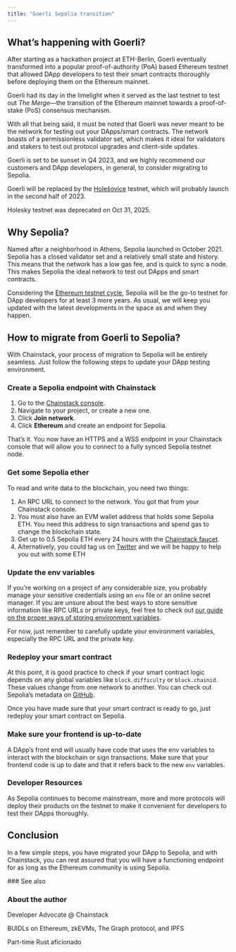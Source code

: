 ```yaml
---
title: "Goerli Sepolia transition"
---
```


## What’s happening with Goerli?

After starting as a hackathon project at ETH-Berlin, Goerli eventually transformed into a popular proof-of-authority (PoA) based Ethereum testnet that allowed DApp developers to test their smart contracts thoroughly before deploying them on the Ethereum mainnet.

Goerli had its day in the limelight when it served as the last testnet to test out *The Merge*—the transition of the Ethereum mainnet towards a proof-of-stake (PoS) consensus mechanism.

With all that being said, it must be noted that Goerli was never meant to be the network for testing out your DApps/smart contracts. The network boasts of a permissionless validator set, which makes it ideal for validators and stakers to test out protocol upgrades and client-side updates.

Goerli is set to be sunset in Q4 2023, and we highly recommend our customers and DApp developers, in general, to consider migrating to Sepolia.

Goerli will be replaced by the [Holešovice](https://github.com/eth-clients/holesky) testnet, which will probably launch in the second half of 2023.

<Note>
Holesky testnet was deprecated on Oct 31, 2025.
</Note>

## Why Sepolia?

Named after a neighborhood in Athens, Sepolia launched in October 2021. Sepolia has a closed validator set and a relatively small state and history. This means that the network has a low gas fee, and is quick to sync a node. This makes Sepolia the ideal network to test out DApps and smart contracts.

Considering the [Ethereum testnet cycle](https://ethereum-magicians.org/t/proposal-predictable-ethereum-testnet-lifecycle/11575), Sepolia will be the go-to testnet for DApp developers for at least 3 more years. As usual, we will keep you updated with the latest developments in the space as and when they happen.

## How to migrate from Goerli to Sepolia?

With Chainstack, your process of migration to Sepolia will be entirely seamless. Just follow the following steps to update your DApp testing environment.

### Create a Sepolia endpoint with Chainstack

1. Go to the [Chainstack console](https://console.chainstack.com/).
2. Navigate to your project, or create a new one.
3. Click **Join network**.
4. Click **Ethereum** and create an endpoint for Sepolia.

That’s it. You now have an HTTPS and a WSS endpoint in your Chainstack console that will allow you to connect to a fully synced Sepolia testnet node.

### Get some Sepolia ether

To read and write data to the blockchain, you need two things:

1. An RPC URL to connect to the network. You got that from your Chainstack console.
2. You must also have an EVM wallet address that holds some Sepolia ETH. You need this address to sign transactions and spend gas to change the blockchain state.
3. Get up to 0.5 Sepolia ETH every 24 hours with the [Chainstack faucet](https://faucet.chainstack.com).
4. Alternatively, you could tag us on [Twitter](https://twitter.com/ChainstackHQ) and we will be happy to help you out with some ETH

### Update the env variables

If you’re working on a project of any considerable size, you probably manage your sensitive credentials using an `env` file or an online secret manager. If you are unsure about the best ways to store sensitive information like RPC URLs or private keys, feel free to check out [our guide on the proper ways of storing environment variables](/docs/how-to-store-your-web3-dapp-secrets-guide-to-environment-variables#avoid-front-end-storage-for-environment-variables).

For now, just remember to carefully update your environment variables, especially the RPC URL and the private key.

### Redeploy your smart contract

At this point, it is good practice to check if your smart contract logic depends on any global variables like `block.difficulty` or `block.chainid`. These values change from one network to another. You can check out Sepolia’s metadata on [GitHub](https://github.com/eth-clients/sepolia).

Once you have made sure that your smart contract is ready to go, just redeploy your smart contract on Sepolia.

### Make sure your frontend is up-to-date

A DApp’s front end will usually have code that uses the env variables to interact with the blockchain or sign transactions. Make sure that your frontend code is up to date and that it refers back to the new `env` variables.

### Developer Resources

As Sepolia continues to become mainstream, more and more protocols will deploy their products on the testnet to make it convenient for developers to test their DApps thoroughly.

## Conclusion

In a few simple steps, you have migrated your DApp to Sepolia, and with Chainstack, you can rest assured that you will have a functioning endpoint for as long as the Ethereum community is using Sepolia.

<Info>
  ### See also

<CardGroup>
  <Card title="HTTP batch request VS multicall contract" href="/docs/http-batch-request-vs-multicall-contract" />
  <Card title="How to store your Web3 DApp secrets: Guide to environment variables" href="/docs/how-to-store-your-web3-dapp-secrets-guide-to-environment-variables" />
  <Card title="Introduction to smart contract auditing using Foundry" href="/docs/introduction-to-smart-contract-manual-auditing-with-foundry-and-slither" />
  <Card title="Get the most out of Chainstack platform API" href="/docs/guide-get-the-most-out-of-the-chainstack-platform-api" />
</CardGroup>
</Info>

### About the author

<CardGroup>
<Card
  title="Priyank Gupta"
  img="/images/docs/56264430/224220454-0df06476-4ea8-4f40-8255-88f1cb4ab89d.png">
<Icon icon="code"  iconType="solid"/>Developer Advocate @ Chainstack

<Icon icon="screwdriver-wrench"  iconType="solid"/> BUIDLs on Ethereum, zkEVMs, The Graph protocol, and IPFS

<Icon icon="anchor"  iconType="solid"/> Part-time Rust aficionado


[<Icon icon="github"  iconType="brands"/>](https://github.com/Genesis3800)
[<Icon icon="twitter"  iconType="brands"/>](https://twitter.com/PriyankGupta03)
[<Icon icon="linkedin"  iconType="brands"/>](https://www.linkedin.com/in/priyank-gupta-0308/)
</Card>
</CardGroup>
